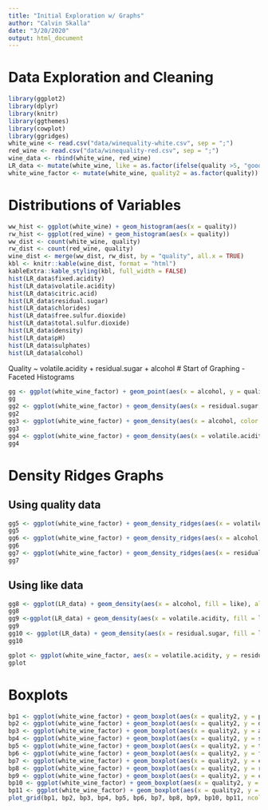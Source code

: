 ```yaml
---
title: "Initial Exploration w/ Graphs"
author: "Calvin Skalla"
date: "3/20/2020"
output: html_document
---
```

# Data Exploration and Cleaning
```r
library(ggplot2)
library(dplyr)
library(knitr)
library(ggthemes)
library(cowplot)
library(ggridges)
white_wine <- read.csv("data/winequality-white.csv", sep = ";")
red_wine <- read.csv("data/winequality-red.csv", sep = ";")
wine_data <- rbind(white_wine, red_wine)
LR_data <- mutate(white_wine, like = as.factor(ifelse(quality >5, "good", "bad"))) %>% select(-quality)
white_wine_factor <- mutate(white_wine, quality2 = as.factor(quality))
```

# Distributions of Variables
```r
ww_hist <- ggplot(white_wine) + geom_histogram(aes(x = quality))
rw_hist <- ggplot(red_wine) + geom_histogram(aes(x = quality))
ww_dist <- count(white_wine, quality)
rw_dist <- count(red_wine, quality)
wine_dist <- merge(ww_dist, rw_dist, by = "quality", all.x = TRUE)
kbl <- knitr::kable(wine_dist, format = "html")
kableExtra::kable_styling(kbl, full_width = FALSE)
hist(LR_data$fixed.acidity)
hist(LR_data$volatile.acidity)
hist(LR_data$citric.acid)
hist(LR_data$residual.sugar)
hist(LR_data$chlorides)
hist(LR_data$free.sulfur.dioxide)
hist(LR_data$total.sulfur.dioxide)
hist(LR_data$density)
hist(LR_data$pH)
hist(LR_data$sulphates)
hist(LR_data$alcohol)

```

Quality ~ volatile.acidity + residual.sugar + alcohol
# Start of Graphing - Faceted Histograms
```r
gg <- ggplot(white_wine_factor) + geom_point(aes(x = alcohol, y = quality2, color = residual.sugar), size = 0.2, position = "jitter")
gg
gg2 <- ggplot(white_wine_factor) + geom_density(aes(x = residual.sugar, fill = quality2)) + facet_wrap(~quality2)
gg2
gg3 <- ggplot(white_wine_factor) + geom_density(aes(x = alcohol, color = quality2)) + facet_wrap(~quality2)
gg3
gg4 <- ggplot(white_wine_factor) + geom_density(aes(x = volatile.acidity, color = quality2)) + facet_wrap(~quality2)
gg4
```

# Density Ridges Graphs
## Using quality data
```r
gg5 <- ggplot(white_wine_factor) + geom_density_ridges(aes(x = volatile.acidity, y = quality2))
gg5
gg6 <- ggplot(white_wine_factor) + geom_density_ridges(aes(x = alcohol, y = quality2))
gg6
gg7 <- ggplot(white_wine_factor) + geom_density_ridges(aes(x = residual.sugar, y = quality2))
gg7
```

## Using like data
```r
gg8 <- ggplot(LR_data) + geom_density(aes(x = alcohol, fill = like), alpha = 0.2)
gg8
gg9 <-ggplot(LR_data) + geom_density(aes(x = volatile.acidity, fill = like), alpha = 0.2)
gg9
gg10 <- ggplot(LR_data) + geom_density(aes(x = residual.sugar, fill = like), alpha = 0.2)
gg10
```


```r
gplot <- ggplot(white_wine_factor, aes(x = volatile.acidity, y = residual.sugar, color = alcohol)) + geom_point(data = white_wine, color = "grey80") + geom_point(size = 2.5) + facet_wrap(~quality2)
gplot
```


# Boxplots
```r
bp1 <- ggplot(white_wine_factor) + geom_boxplot(aes(x = quality2, y = pH))
bp2 <- ggplot(white_wine_factor) + geom_boxplot(aes(x = quality2, y = density))
bp3 <- ggplot(white_wine_factor) + geom_boxplot(aes(x = quality2, y = alcohol))
bp4 <- ggplot(white_wine_factor) + geom_boxplot(aes(x = quality2, y = sulphates))
bp5 <- ggplot(white_wine_factor) + geom_boxplot(aes(x = quality2, y = total.sulfur.dioxide))
bp6 <- ggplot(white_wine_factor) + geom_boxplot(aes(x = quality2, y = free.sulfur.dioxide))
bp7 <- ggplot(white_wine_factor) + geom_boxplot(aes(x = quality2, y = chlorides))
bp8 <- ggplot(white_wine_factor) + geom_boxplot(aes(x = quality2, y = residual.sugar))
bp9 <- ggplot(white_wine_factor) + geom_boxplot(aes(x = quality2, y = citric.acid))
bp10 <- ggplot(white_wine_factor) + geom_boxplot(aes(x = quality2, y = volatile.acidity))
bp11 <- ggplot(white_wine_factor) + geom_boxplot(aes(x = quality2, y = fixed.acidity))
plot_grid(bp1, bp2, bp3, bp4, bp5, bp6, bp7, bp8, bp9, bp10, bp11, ncol = 3)

```


